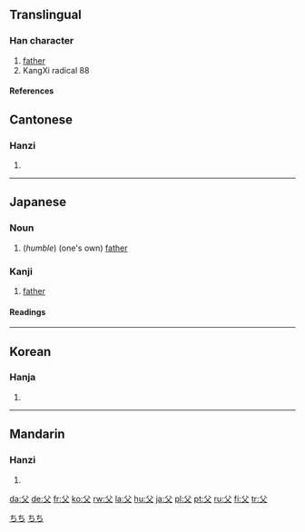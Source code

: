 ==Translingual==
===Han character===
{{Han char|rn=88|rad=父|as=00|sn=4|four=8040<sub>0</sub>|canj=金大 (CK)}}
# [[father]]
# KangXi radical 88
====References====
{{Han ref|kx=0690.010|dkj=19721|dj=1103.010|hdz=32039.010|uh=7236|ud=29238|bh=A4F7|bd=42231}}
==Cantonese==
===Hanzi===
{{yue-hanzi|jyut=|y=fu6}}
# {{defn|Cantonese}}

----
==Japanese==
===Noun===
[[Category:1000_Japanese_basic_words|ちち]]
{{ja-noun|k|hira=ちち|rom=chichi}}
# (''humble'') (one's own) [[father]]
[[Category:ja:Family|ちち]]
===Kanji===
{{ja-kanji|grade=2|rs=父00}}
# [[father]] 
====Readings====
{{ja-readings|on=[[ふ]] (fu), [[ほ]] (ho)|kun=[[ちち]] (chichi)}}
----
==Korean==
===Hanja===
{{ko-hanja|hangeul=[[부]], [[보]]|eumhun=아비|rv=bu, bo|mr=pu, po|y=pu, po}}
# {{defn|Korean}}
----
==Mandarin==
===Hanzi===
{{cmn-hanzi|pin=[[fù]] (fu4)|wg=fu<sup>4</sup>}}
# {{defn|Mandarin}}

[[da:父]]
[[de:父]]
[[fr:父]]
[[ko:父]]
[[rw:父]]
[[la:父]]
[[hu:父]]
[[ja:父]]
[[pl:父]]
[[pt:父]]
[[ru:父]]
[[fi:父]]
[[tr:父]]
